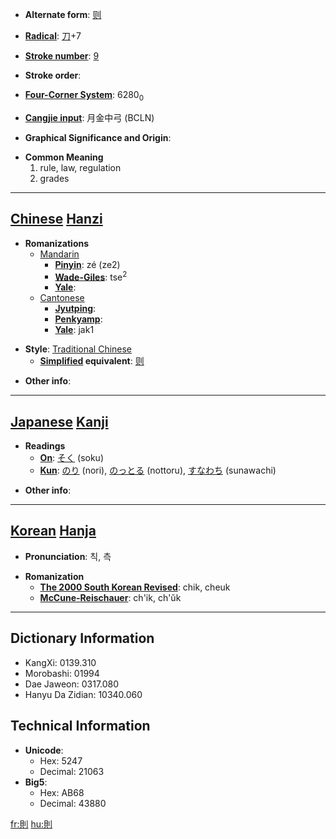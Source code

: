 * '''Alternate form''': [[则]]

* '''[[Wiktionary:Chinese radical index| Radical]]''': [[Wiktionary:Chinese radical index 刀|刀]]+7

* '''[[Wiktionary:Chinese total strokes index|Stroke number]]''': [[Wiktionary:Chinese total strokes index 9|9]]

* '''Stroke order''': 

* '''[[Wiktionary:Chinese four corner index|Four-Corner System]]''': 6280<sub>0</sub>

* '''[[Wiktionary:Chinese Cangjie index|Cangjie input]]''': 月金中弓 (BCLN)

* '''Graphical Significance and Origin''': 

* '''Common Meaning'''
*#rule, law, regulation
*# grades


----

== [[Chinese]] [[Hanzi]] ==

* '''Romanizations'''
** [[Mandarin]]
*** '''[[Pinyin]]''': zé (ze2)
*** '''[[Wade-Giles]]''': tse<sup>2</sup>
*** '''[[Yale]]''': 
**[[Cantonese]]
***'''[[Jyutping]]''':
***'''[[Penkyamp]]''': 
***'''[[Yale]]''': jak1

* '''Style''': [[Traditional Chinese]] 
** '''[[Simplified Chinese|Simplified]] equivalent''': [[则]]

* '''Other info''': 

----

== [[Japanese]] [[Kanji]] ==

* '''Readings'''
** '''[[On]]''': [[そく]] (soku)
** '''[[Kun]]''': [[のり]] (nori), [[のっとる]] (nottoru), [[すなわち]] (sunawachi)

* '''Other info''':  

----

== [[Korean]] [[Hanja]] ==

* '''Pronunciation''': 칙, 측

* '''Romanization'''
** '''[[The 2000 South Korean Revised Romanization|The 2000 South Korean Revised]]''': chik, cheuk
** '''[[McCune-Reischauer]]''': ch'ik, ch'ŭk

----

== Dictionary Information ==

* KangXi: 0139.310
* Morobashi: 01994
* Dae Jaweon: 0317.080
* Hanyu Da Zidian: 10340.060

== Technical Information ==

* '''Unicode''':
** Hex: 5247
** Decimal: 21063
* '''Big5''':
** Hex: AB68
** Decimal: 43880

[[fr:則]]
[[hu:則]]